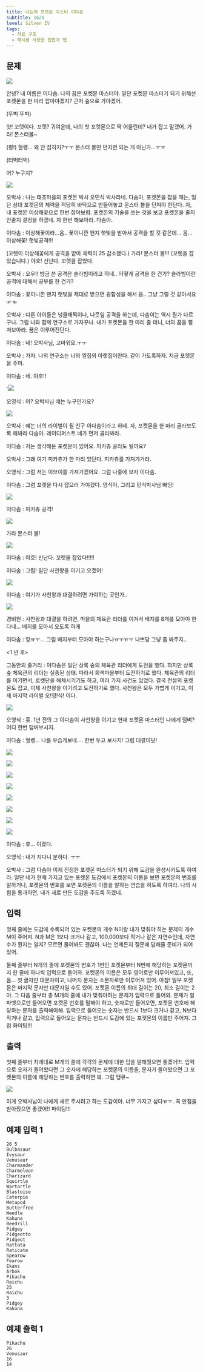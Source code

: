 ```yaml
---
title: 나는야 포켓몬 마스터 이다솜
subtitle: 1620
level: Silver IV
tags:
  - 자료 구조
  - 해시를 사용한 집합과 맵
---
```


## 문제

![](https://www.acmicpc.net/upload/201004/p1.PNG)

안녕? 내 이름은 이다솜. 나의 꿈은 포켓몬 마스터야. 일단 포켓몬 마스터가 되기 위해선 포켓몬을 한 마리 잡아야겠지? 근처 숲으로 가야겠어.

(뚜벅 뚜벅)

얏! 꼬렛이다. 꼬렛? 귀여운데, 나의 첫 포켓몬으로 딱 어울린데? 내가 잡고 말겠어. 가라! 몬스터볼~

(펑!) 헐랭... 왜 안 잡히지?ㅜㅜ 몬스터 볼만 던지면 되는 게 아닌가...ㅜㅠ

(터벅터벅)

어? 누구지?

![](https://www.acmicpc.net/upload/201004/p2.PNG)

오박사 : 나는 태초마을의 포켓몬 박사 오민식 박사라네. 다솜아, 포켓몬을 잡을 때는, 일단 상대 포켓몬의 체력을 적당히 바닥으로 만들어놓고 몬스터 볼을 던져야 한단다. 자, 내 포켓몬 이상해꽃으로 한번 잡아보렴. 포켓몬의 기술을 쓰는 것을 보고 포켓몬을 줄지 안줄지 결정을 하겠네. 자 한번 해보아라. 다솜아.

이다솜 : 이상해꽃이라...음.. 꽃이니깐 왠지 햇빛을 받아서 공격을 할 것 같은데... 음... 이상해꽃! 햇빛공격!!!

(꼬렛이 이상해꽃에게 공격을 받아 체력이 25 감소했다.) 가라! 몬스터 볼!!! (꼬렛을 잡았습니다.) 야호! 신난다. 꼬렛을 잡았다.

오박사 : 오우!! 방금 쓴 공격은 솔라빔이라고 하네.. 어떻게 공격을 한 건가? 솔라빔이란 공격에 대해서 공부를 한 건가?

이다솜 : 꽃이니깐 왠지 햇빛을 제대로 받으면 광합성을 해서 음.. 그냥 그럴 것 같아서요 ☞☜

오박사 : 다른 아이들은 넝쿨채찍이나, 나뭇잎 공격을 하는데, 다솜이는 역시 뭔가 다르구나. 그럼 나와 함께 연구소로 가자꾸나. 내가 포켓몬을 한 마리 줄 테니, 너의 꿈을 펼쳐보아라. 꿈은 이루어진단다.

이다솜 : 네! 오박사님, 고마워요.ㅜㅜ

오박사 : 가자. 나의 연구소는 너의 옆집의 아랫집이란다. 같이 가도록하자. 지금 포켓몬을 주마.

이다솜 : 네. 야호!!

'![](https://www.acmicpc.net/upload/201004/p3.PNG)

오영식 : 어? 오박사님 얘는 누구인가요?

![](https://www.acmicpc.net/upload/201004/p4.PNG)

오박사 : 얘는 너의 라이벌이 될 친구 이다솜이라고 하네. 자, 포켓몬을 한 마리 골라보도록 해봐라 다솜아. 레이디퍼스트 네가 먼저 골라봐라.

이다솜 : 저는 생각해둔 포켓몬이 있어요. 피카츄 골라도 될까요?

오박사 : 그래 여기 피카츄가 한 마리 있단다. 피카츄를 가져가거라.

오영식 : 그럼 저는 이브이를 가져가겠어요. 그럼 나중에 보자 이다솜.

이다솜 : 그럼 꼬렛을 다시 잡으러 가야겠다. 영식아, 그리고 민식박사님 빠잉!

![](https://www.acmicpc.net/upload/201004/p5.PNG)

이다솜 : 피카츄 공격!

![](https://www.acmicpc.net/upload/201004/p6.PNG)

가라 몬스터 볼!

![](https://www.acmicpc.net/upload/201004/p7.PNG)

이다솜 : 야호! 신난다. 꼬렛을 잡았다!!!!!

이다솜 : 그럼! 일단 사천왕을 이기고 오겠어!

![](https://www.acmicpc.net/upload/201004/p8.PNG)

이다솜 : 여기가 사천왕과 대결하려면 가야하는 곳인가..

![](https://www.acmicpc.net/upload/201004/p9.PNG)

경비원 : 사천왕과 대결을 하려면, 마을의 체육관 리더를 이겨서 배지를 8개를 모아야 한다네... 배지를 모아서 오도록 하게

이다솜 : 잉ㅠㅜ... 그럼 배지부터 모아야 하는구나ㅠㅜㅠㅜ 나쁘당 그냥 좀 봐주지..

\<1 년 후>

그동안의 줄거리 : 이다솜은 일단 상록 숲의 체육관 리더에게 도전을 했다. 하지만 상록숲 체육관의 리더는 실종된 상태. 따라서 회색마을부터 도전하기로 했다. 체육관의 리더를 이기면서, 로켓단을 해체시키기도 하고, 여러 가지 사건도 있었다. 결국 전설의 포켓몬도 잡고, 이제 사천왕을 이기려고 도전하기로 했다. 사천왕은 모두 가볍게 이기고, 이제 마지막 라이벌 오!영!식! 이다.

![](https://www.acmicpc.net/upload/201004/pa.PNG)

오영식 : 훗. 1년 전의 그 이다솜이 사천왕을 이기고 현재 포켓몬 마스터인 나에게 덤벼? 어디 한번 덤벼보시지.

이다솜 : 헐랭... 나를 우습게보네.... 한번 두고 보시지! 그럼 대결이닷!

![](https://www.acmicpc.net/upload/201004/pb.PNG)

![](https://www.acmicpc.net/upload/201004/pc.PNG)

![](https://www.acmicpc.net/upload/201004/pd.PNG)

![](https://www.acmicpc.net/upload/201004/pe.PNG)

![](https://www.acmicpc.net/upload/201004/pf.PNG)

![](https://www.acmicpc.net/upload/201004/pg.PNG)

![](https://www.acmicpc.net/upload/201004/ph.PNG)

![](https://www.acmicpc.net/upload/201004/pi.PNG)

이다솜 : 휴... 이겼다.

오영식 : 내가 지다니 분하다. ㅜㅜ

오박사 : 그럼 다솜아 이제 진정한 포켓몬 마스터가 되기 위해 도감을 완성시키도록 하여라. 일단 네가 현재 가지고 있는 포켓몬 도감에서 포켓몬의 이름을 보면 포켓몬의 번호를 말하거나, 포켓몬의 번호를 보면 포켓몬의 이름을 말하는 연습을 하도록 하여라. 나의 시험을 통과하면, 내가 새로 만든 도감을 주도록 하겠네.

## 입력

첫째 줄에는 도감에 수록되어 있는 포켓몬의 개수 N이랑 내가 맞춰야 하는 문제의 개수 M이 주어져. N과 M은 1보다 크거나 같고, 100,000보다 작거나 같은 자연수인데, 자연수가 뭔지는 알지? 모르면 물어봐도 괜찮아. 나는 언제든지 질문에 답해줄 준비가 되어있어.

둘째 줄부터 N개의 줄에 포켓몬의 번호가 1번인 포켓몬부터 N번에 해당하는 포켓몬까지 한 줄에 하나씩 입력으로 들어와. 포켓몬의 이름은 모두 영어로만 이루어져있고, 또, 음... 첫 글자만 대문자이고, 나머지 문자는 소문자로만 이루어져 있어. 아참! 일부 포켓몬은 마지막 문자만 대문자일 수도 있어. 포켓몬 이름의 최대 길이는 20, 최소 길이는 2야. 그 다음 줄부터 총 M개의 줄에 내가 맞춰야하는 문제가 입력으로 들어와. 문제가 알파벳으로만 들어오면 포켓몬 번호를 말해야 하고, 숫자로만 들어오면, 포켓몬 번호에 해당하는 문자를 출력해야해. 입력으로 들어오는 숫자는 반드시 1보다 크거나 같고, N보다 작거나 같고, 입력으로 들어오는 문자는 반드시 도감에 있는 포켓몬의 이름만 주어져. 그럼 화이팅!!!

## 출력

첫째 줄부터 차례대로 M개의 줄에 각각의 문제에 대한 답을 말해줬으면 좋겠어!!!. 입력으로 숫자가 들어왔다면 그 숫자에 해당하는 포켓몬의 이름을, 문자가 들어왔으면 그 포켓몬의 이름에 해당하는 번호를 출력하면 돼. 그럼 땡큐~

![](https://www.acmicpc.net/upload/201004/pn.PNG)

이게 오박사님이 나에게 새로 주시려고 하는 도감이야. 너무 가지고 싶다ㅠㅜ. 꼭 만점을 받아줬으면 좋겠어!! 파이팅!!!

## 예제 입력 1

```
26 5
Bulbasaur
Ivysaur
Venusaur
Charmander
Charmeleon
Charizard
Squirtle
Wartortle
Blastoise
Caterpie
Metapod
Butterfree
Weedle
Kakuna
Beedrill
Pidgey
Pidgeotto
Pidgeot
Rattata
Raticate
Spearow
Fearow
Ekans
Arbok
Pikachu
Raichu
25
Raichu
3
Pidgey
Kakuna
```

## 예제 출력 1

```
Pikachu
26
Venusaur
16
14
```
